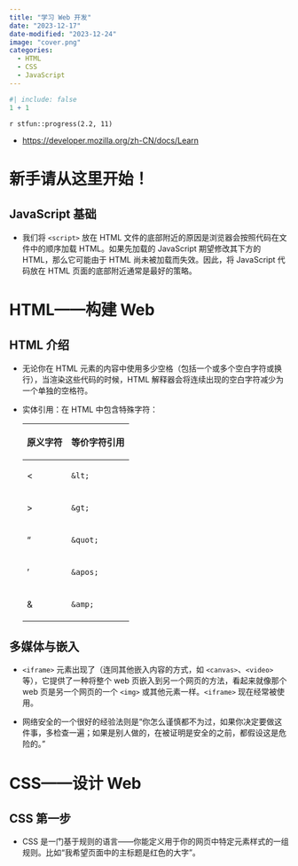 ```yaml
---
title: "学习 Web 开发"
date: "2023-12-17"
date-modified: "2023-12-24"
image: "cover.png"
categories: 
  - HTML
  - CSS
  - JavaScript
---
```


```r
#| include: false
1 + 1
```

::: {.callout-note title='Progress'}
`r stfun::progress(2.2, 11)`
:::

::: {.callout-tip title="Learning Source"}
- <https://developer.mozilla.org/zh-CN/docs/Learn>
:::

# 新手请从这里开始！

## JavaScript 基础

- <p>我们将 `<script>` 放在 HTML 文件的底部附近的原因是浏览器会按照代码在文件中的顺序加载 HTML。如果先加载的 JavaScript 期望修改其下方的 HTML，那么它可能由于 HTML 尚未被加载而失效。因此，将 JavaScript 代码放在 HTML 页面的底部附近通常是最好的策略。</p>

# HTML——构建 Web

## HTML 介绍

- 无论你在 HTML 元素的内容中使用多少空格（包括一个或多个空白字符或换行），当渲染这些代码的时候，HTML 解释器会将连续出现的空白字符减少为一个单独的空格符。

- 实体引用：在 HTML 中包含特殊字符：

    <table class="table">
        <thead>
            <tr>
            <th>原义字符</th>
            <th>等价字符引用</th>
            </tr>
        </thead>
        <tbody>
            <tr>
            <td>&lt;</td>
            <td><code>&amp;lt;</code></td>
            </tr>
            <tr>
            <td>&gt;</td>
            <td><code>&amp;gt;</code></td>
            </tr>
            <tr>
            <td>"</td>
            <td><code>&amp;quot;</code></td>
            </tr>
            <tr>
            <td>'</td>
            <td><code>&amp;apos;</code></td>
            </tr>
            <tr>
            <td>&amp;</td>
            <td><code>&amp;amp;</code></td>
            </tr>
        </tbody>
    </table>
  
## 多媒体与嵌入

- `<iframe>` 元素出现了（连同其他嵌入内容的方式，如 `<canvas>`、`<video>` 等），它提供了一种将整个 web 页嵌入到另一个网页的方法，看起来就像那个 web 页是另一个网页的一个 `<img>` 或其他元素一样。`<iframe>` 现在经常被使用。

- 网络安全的一个很好的经验法则是“你怎么谨慎都不为过，如果你决定要做这件事，多检查一遍；如果是别人做的，在被证明是安全的之前，都假设这是危险的。”

# CSS——设计 Web

## CSS 第一步

- CSS 是一门基于规则的语言——你能定义用于你的网页中特定元素样式的一组规则。比如“我希望页面中的主标题是红色的大字”。

